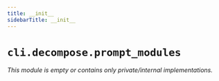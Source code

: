 ```yaml
---
title: __init__
sidebarTitle: __init__
---
```


# `cli.decompose.prompt_modules`

*This module is empty or contains only private/internal implementations.*
